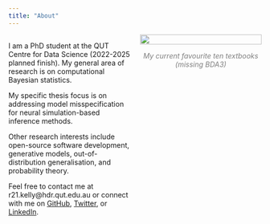 ```yaml
---
title: "About"
---
```


<div style="display: flex; justify-content: center; align-items: flex-start; text-align: left;">

<!-- Left Section for Text -->
<div style="flex: 1; margin-right: 20px;">
<p>
I am a PhD student at the QUT Centre for Data Science (2022-2025 planned finish). My general area of research is on computational Bayesian statistics.
</p>
<p>
My specific thesis focus is on addressing model misspecification for neural simulation-based inference methods.
</p>
<p>
Other research interests include open-source software development, generative models, out-of-distribution generalisation, and probability theory.
</p>
<p>
Feel free to contact me at r21.kelly@hdr.qut.edu.au or connect with me on <a href="https://github.com/RyanJafefKelly">GitHub</a>, <a href="https://twitter.com/RP_Kelly98">Twitter</a>, or <a href="https://www.linkedin.com/in/ryan-kelly-aa2615117/">LinkedIn</a>.
</p>
</div>

<!-- Right Section for Image -->
<div style="flex: 1; text-align: center;">
<img src="../assets/images/textbooks.jpg" style="width: 100%; max-width: 400px; height: auto;">
<p style="font-style: italic; color: grey;">My current favourite ten textbooks (missing BDA3)</p>
</div>

</div>
